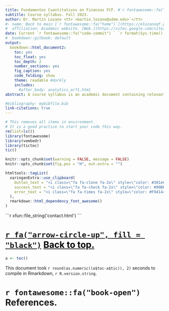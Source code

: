 ```yaml
---
title: Fundamentos Cuantitativos en Finanzas FCF. #`r fontawesome::fa("credit-card")`.
subtitle: Course syllabus. Fall 2023. 
author: Dr. Martín Lozano <tt>`<martin.lozano@udem.edu>`</tt>
#- name: Back to main [`r fontawesome::fa("home")`](https://mlozanoqf.github.io/)
#  affiliation: Academic website. [Web.](https://sites.google.com/site/mlozanoqf/)
date: Current `r fontawesome::fa("code-commit") ` `r format(Sys.time(), '%d %b %Y, %H:%M:%S.')` Under revision `r fontawesome::fa("exclamation-circle", fill = "red")`
#  bookdown::gitbook: default
output: 
  bookdown::html_document2:
    toc: yes
    toc_float: yes
    toc_depth: 2
    number_sections: yes
    fig_caption: yes
    code_folding: show
    theme: readable #darkly 
    includes:
      #after_body: analytics_arf1.html
abstract: A course syllabus is an academic document containing relevant information for students. This document serves as your ultimate guide to successfully completing this course. Please read it regularly and carefully. Within this document, you will find a comprehensive description of the course goals, rules, objectives, recommendations, grading details, a detailed schedule, activities, resources, references, and learning outcomes. The objective of this document is to provide you with complete certainty regarding what to expect from this course, starting from day 1 until the final exam. Based on my experience, reading this syllabus is positively correlated with students' performance.

#bibliography: mybibfile.bib
link-citations: true
---
```


```{=tex}
\newpage 
\hypersetup{linkcolor=black}
\renewcommand*\contentsname{Index.}
\tableofcontents
```

```r
# This removes all items in environment. 
# It is a good practice to start your code this way.
rm(list=ls())
library(fontawesome)
library(vembedr)
library(tictoc)
tic()
```

```r
knitr::opts_chunk$set(warning = FALSE, message = FALSE)
knitr::opts_chunk$set(fig.pos = "H", out.extra = "")
```

```r
htmltools::tagList(
  xaringanExtra::use_clipboard(
    button_text = "<i class=\"fa fa-clone fa-2x\" style=\"color: #301e64\"></i>",
    success_text = "<i class=\"fa fa-check fa-2x\" style=\"color: #90BE6D\"></i>",
    error_text = "<i class=\"fa fa-times fa-2x\" style=\"color: #F94144\"></i>"
  ),
  rmarkdown::html_dependency_font_awesome()
)
```

````{=html}
```r
xfun::file_string('contact.html')
```
````

# [`r fa("arrow-circle-up", fill = "black")`](https://mlozanoqf.github.io/ARF1/) [<span style="color: black">Back to top.</span>](https://mlozanoqf.github.io/ARF1/) {-}

\newpage



```r
a <- toc()
```

This document took `r round(as.numeric((a$toc-a$tic)), 2)` seconds to compile in Rmarkdown, `r R.version.string`.

# `r fontawesome::fa("book-open")` References.
